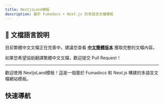 ```yaml
---
title: NextjsLand模板
description: 基於 Fumadocs + Next.js 的多語言文檔模板
---
```


## 📖 文檔語言說明

目前繁體中文文檔正在完善中，建議您查看 **[中文簡體版本](/zh-cn/docs)** 獲取完整的文檔內容。

如果您希望協助翻譯繁體中文文檔，歡迎提交 Pull Request！

---

歡迎使用 NextjsLand模板！這是一個基於 Fumadocs 和 Next.js 構建的多語言文檔網站模板。

## 快速導航

<Cards>
  <Card title="查看中文簡體文檔" href="/zh-cn/docs" />
  <Card title="查看英文文檔" href="/docs" />
  <Card title="了解更多關於 Fumadocs" href="https://fumadocs.vercel.app" />
</Cards>
